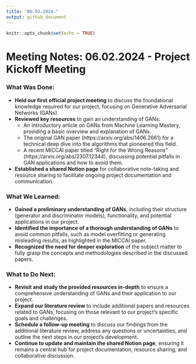 ```yaml
---
title: "06.02.2024."
output: github_document
---
```


```r
knitr::opts_chunk$set(echo = TRUE)
```


# Meeting Notes: 06.02.2024 - Project Kickoff Meeting

### What Was Done:

- **Held our first official project meeting** to discuss the foundational knowledge required for our project, focusing on Generative Adversarial Networks (GANs).
- **Reviewed key resources** to gain an understanding of GANs:
    - An introductory article on GANs from Machine Learning Mastery, providing a basic overview and explanation of GANs.
    - The original GAN paper (https://arxiv.org/abs/1406.2661) for a technical deep dive into the algorithms that pioneered this field.
    - A recent MICCAI paper titled "Right for the Wrong Reasons" (https://arxiv.org/abs/2307.12344), discussing potential pitfalls in GAN applications and how to avoid them.
- **Established a shared Notion page** for collaborative note-taking and resource sharing to facilitate ongoing project documentation and communication.

### What We Learned:

- **Gained a preliminary understanding of GANs**, including their structure (generator and discriminator models), functionality, and potential applications in our project.
- **Identified the importance of a thorough understanding of GANs** to avoid common pitfalls, such as model overfitting or generating misleading results, as highlighted in the MICCAI paper.
- **Recognized the need for deeper exploration** of the subject matter to fully grasp the concepts and methodologies described in the discussed papers.

### What to Do Next:

- **Revisit and study the provided resources in-depth** to ensure a comprehensive understanding of GANs and their application to our project.
- **Expand our literature review** to include additional papers and resources related to GANs, focusing on those relevant to our project's specific goals and challenges.
- **Schedule a follow-up meeting** to discuss our findings from the additional literature review, address any questions or uncertainties, and outline the next steps in our project's development.
- **Continue to update and maintain the shared Notion page**, ensuring it remains a central hub for project documentation, resource sharing, and collaborative discussion.

